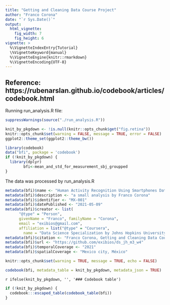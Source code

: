 ```yaml
---
title: "Getting and Cleaning Data Course Project"
author: "Franco Corona"
date: "`r Sys.Date()`"
output:
  html_vignette:
    fig_width: 7
    fig_height: 6
vignette: >
  %\VignetteIndexEntry{Tutorial}
  \%VignetteKeyword{manual}
  %\VignetteEngine{knitr::rmarkdown}
  %\VignetteEncoding{UTF-8}
---
```

Reference: https://rubenarslan.github.io/codebook/articles/codebook.html
---
Running run_analysis.R file:
```r
suppressWarnings(source("./run_analysis.R"))
```

```r
knit_by_pkgdown <- !is.null(knitr::opts_chunk$get("fig.retina"))
knitr::opts_chunk$set(warning = FALSE, message = TRUE, error = FALSE)
ggplot2::theme_set(ggplot2::theme_bw())

library(codebook)
data("bfi", package = 'codebook')
if (!knit_by_pkgdown) {
  library(dplyr)
        bfi<-mean_and_std_for_measurement_sbj_groupped
}
```

The data was processed by run_analysis.R

```r
metadata(bfi)$name <- "Human Activity Recognition Using Smartphones Dataset"
metadata(bfi)$description <- "a small analysis by Franco Corona"
metadata(bfi)$identifier <- "MX-001"
metadata(bfi)$datePublished <- "2021-05-09"
metadata(bfi)$creator <- list(
      "@type" = "Person",
      givenName = "Franco", familyName = "Corona",
      email = "exibios@gmail.com", 
      affiliation = list("@type" = "Coursera",
        name = "Data Science Specialization by Johns Hopkins University- Mexico city"))
metadata(bfi)$citation <- "Franco Corona, Getting and Cleaning Data Course Project"
metadata(bfi)$url <- "https://github.com/exibios/ds_jh_m3_w4"
metadata(bfi)$temporalCoverage <- "2021" 
metadata(bfi)$spatialCoverage <- "Mexico city, México" 
```

```r
knitr::opts_chunk$set(warning = TRUE, message = TRUE, echo = FALSE)

```



```r
codebook(bfi, metadata_table = knit_by_pkgdown, metadata_json = TRUE)
```


`r ifelse(knit_by_pkgdown, '', '### Codebook table')`

```r
if (!knit_by_pkgdown) {
  codebook:::escaped_table(codebook_table(bfi))
}
```

